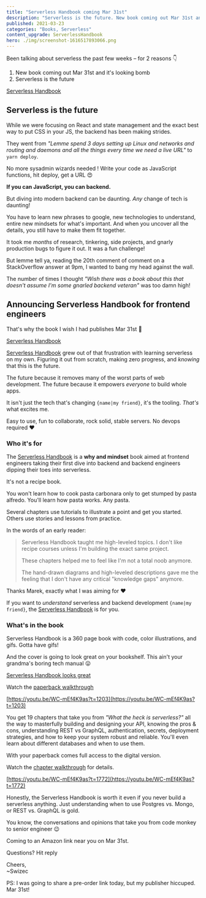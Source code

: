 ```yaml
---
title: "Serverless Handbook coming Mar 31st"
description: "Serverless is the future. New book coming out Mar 31st and it's looking bomb"
published: 2021-03-23
categories: "Books, Serverless"
content_upgrade: ServerlessHandbook
hero: ./img/screenshot-1616517893066.png
---
```



Been talking about serverless the past few weeks – for 2 reasons 👇

1.  New book coming out Mar 31st and it's looking bomb
2.  Serverless is the future

[Serverless Handbook](https://serverlesshandbook.dev)

## Serverless is the future

While we were focusing on React and state management and the exact best way to put CSS in your JS, the backend has been making strides.

They went from _"Lemme spend 3 days setting up Linux and networks and routing and daemons and all the things every time we need a live URL"_ to `yarn deploy`.

No more sysadmin wizards needed ! Write your code as JavaScript functions, hit deploy, get a URL 😍

**If you can JavaScript, you can backend.**

But diving into modern backend can be daunting. _Any_ change of tech is daunting!

You have to learn new phrases to google, new technologies to understand, entire new mindsets for what's important. And when you uncover all the details, you still have to make them fit together.

It took me _months_ of research, tinkering, side projects, and gnarly production bugs to figure it out. It was a fun challenge!

But lemme tell ya, reading the 20th comment of comment on a StackOverflow answer at 9pm, I wanted to bang my head against the wall.

The number of times I thought _"Wish there was a book about this that doesn't assume I'm some gnarled backend veteran"_ was too damn high!

## Announcing Serverless Handbook for frontend engineers

That's why the book I wish I had publishes Mar 31st 🥳

[Serverless Handbook](https://serverlesshandbook.dev)

[Serverless Handbook](https://serverlesshandbook.dev) grew out of that frustration with learning serverless on my own. Figuring it out from scratch, making zero progress, and _knowing_ that this is the future.

The future because it removes many of the worst parts of web development. The future because it empowers _everyone_ to build whole apps.

It isn't just the tech that's changing `{name|my friend}`, it's the tooling. _That's_ what excites me.

Easy to use, fun to collaborate, rock solid, stable servers. No devops required ❤️

### Who it's for

The [Serverless Handbook](https://serverlesshandbook.dev) is a **why and mindset** book aimed at frontend engineers taking their first dive into backend and backend engineers dipping their toes into serverless.

It's not a recipe book.

You won't learn how to cook pasta carbonara only to get stumped by pasta alfredo. You'll learn how pasta works. Any pasta.

Several chapters use tutorials to illustrate a point and get you started. Others use stories and lessons from practice.

In the words of an early reader:

> Serverless Handbook taught me high-leveled topics. I don't like recipe courses unless I'm building the exact same project.
>
> These chapters helped me to feel like I'm not a total noob anymore.
>
> The hand-drawn diagrams and high-leveled descriptions gave me the feeling that I don't have any critical "knowledge gaps" anymore.

Thanks Marek, exactly what I was aiming for ❤️

If you want to _understand_ serverless and backend development `{name|my friend}`, the [Serverless Handbook](https://serverlesshandbook.dev) is for you.

### What's in the book

Serverless Handbook is a 360 page book with code, color illustrations, and gifs. Gotta have gifs!

And the cover is going to look great on your bookshelf. This ain't your grandma's boring tech manual 😛

[Serverless Handbook looks great](./img/Serverless-Handbook-looks-great7cg08c.jpeg)

Watch the [paperback walkthrough](https://youtu.be/WC-mEf4K9as?t=1203)

[https://youtu.be/WC-mEf4K9as?t=1203](https://youtu.be/WC-mEf4K9as?t=1203)

You get 19 chapters that take you from _"What the heck is serverless?"_ all the way to masterfully building and designing your API, knowing the pros & cons, understanding REST vs GraphQL, authentication, secrets, deployment strategies, and how to keep your system robust and reliable. You'll even learn about different databases and when to use them.

With your paperback comes full access to the digital version.

Watch the [chapter walkthrough](https://youtu.be/WC-mEf4K9as?t=1772) for details.

[https://youtu.be/WC-mEf4K9as?t=1772](https://youtu.be/WC-mEf4K9as?t=1772)

Honestly, the Serverless Handbook is worth it even if you never build a serverless anything. Just understanding when to use Postgres vs. Mongo, or REST vs. GraphQL is gold.

You know, the conversations and opinions that take you from code monkey to senior engineer 😉

Coming to an Amazon link near you on Mar 31st.

Questions? Hit reply

Cheers,<br/>
~Swizec

PS: I was going to share a pre-order link today, but my publisher hiccuped. Mar 31st!